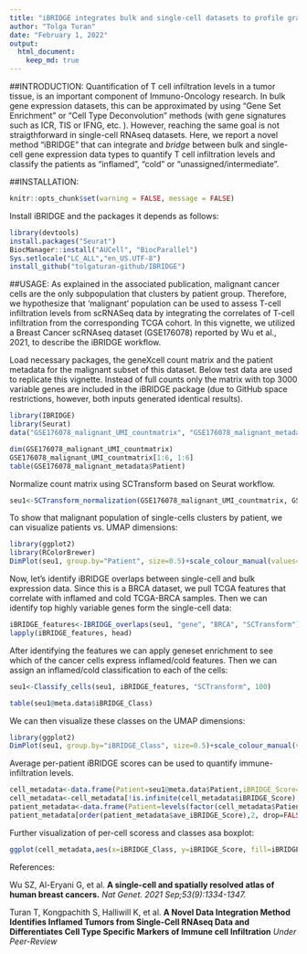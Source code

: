 ```yaml
---
title: "iBRIDGE integrates bulk and single-cell datasets to profile granular heterogeneity of TIME"
author: "Tolga Turan"
date: "February 1, 2022"
output:
  html_document:
    keep_md: true
---
```


##INTRODUCTION:
Quantification of T cell infiltration levels in a tumor tissue, is an important component of Immuno-Oncology research. In bulk gene expression datasets, this can be approximated by using "Gene Set Enrichment" or "Cell Type Deconvolution" methods (with gene signatures such as ICR, TIS or IFNG, etc. ). However, reaching the same goal is not straigthforward in single-cell RNAseq datasets. Here, we report a novel method "iBRIDGE" that can integrate and *bridge* between bulk and single-cell gene expression data types to quantify T cell infiltration levels and classify the patients as "inflamed", "cold" or "unassigned/intermediate".


##INSTALLATION:
```r
knitr::opts_chunk$set(warning = FALSE, message = FALSE) 
```
Install iBRIDGE and the packages it depends as follows:
``` r
library(devtools)
install.packages("Seurat")
BiocManager::install("AUCell", "BiocParallel")
Sys.setlocale("LC_ALL","en_US.UTF-8")
install_github("tolgaturan-github/IBRIDGE")
```

##USAGE:
As explained in the associated publication, malignant cancer cells are the only subpopulation that clusters by patient group. Therefore, we hypothesize that 'malignant' population can be used to assess T-cell infiltration levels from scRNASeq data by integrating the correlates of T-cell infiltration from the corresponding TCGA cohort. In this vignette, we utilized a Breast Cancer scRNAseq dataset (GSE176078) reported by Wu et al., 2021, to describe the iBRIDGE workflow.

  
Load necessary packages, the geneXcell count matrix and the patient metadata for the malignant subset of this dataset. 
Below test data are used to replicate this vignette. Instead of full counts only the matrix with top 3000 variable genes are included in the iBRIDGE package (due to GitHub space restrictions, however, both inputs generated identical results).
``` r
library(IBRIDGE)
library(Seurat)
data("GSE176078_malignant_UMI_countmatrix", "GSE176078_malignant_metadata", package="IBRIDGE")

dim(GSE176078_malignant_UMI_countmatrix)
GSE176078_malignant_UMI_countmatrix[1:6, 1:6]
table(GSE176078_malignant_metadata$Patient)
```

Normalize count matrix using SCTransform based on Seurat workflow.

``` r
seu1<-SCTransform_normalization(GSE176078_malignant_UMI_countmatrix, GSE176078_malignant_metadata$Patient)
```

To show that malignant population of single-cells clusters by patient, we can visualize patients vs. UMAP dimensions:
``` r
library(ggplot2)
library(RColorBrewer)
DimPlot(seu1, group.by="Patient", size=0.5)+scale_colour_manual(values=c(brewer.pal(9, "Set1"), brewer.pal(8, "Dark2"), brewer.pal(5, "Set2")))
```

Now, let's identify iBRIDGE overlaps between single-cell and bulk expression data. Since this is a BRCA dataset, we pull TCGA features that correlate with inflamed and cold TCGA-BRCA samples. Then we can identify top highly variable genes form the single-cell data:
``` r
iBRIDGE_features<-IBRIDGE_overlaps(seu1, "gene", "BRCA", "SCTransform")
lapply(iBRIDGE_features, head)
```

After identifying the features we can apply geneset enrichment to see which of the cancer cells express inflamed/cold features. Then we can assign an inflamed/cold classification to each of the cells:
``` r
seu1<-Classify_cells(seu1, iBRIDGE_features, "SCTransform", 100)
```

``` r
table(seu1@meta.data$iBRIDGE_Class)
```

We can then visualize these classes on the UMAP dimensions:
``` r
library(ggplot2)
DimPlot(seu1, group.by="iBRIDGE_Class", size=0.5)+scale_colour_manual(values=c("blue", "red", "gray"))
```


Average per-patient iBRIDGE scores can be used to quantify immune-infiltration levels.   
``` r
cell_metadata<-data.frame(Patient=seu1@meta.data$Patient,iBRIDGE_Score=seu1@meta.data$iBRIDGE_Score, iBRIDGE_Class=seu1@meta.data$iBRIDGE_Class)
cell_metadata<-cell_metadata[!is.infinite(cell_metadata$iBRIDGE_Score),]
patient_metadata<-data.frame(Patient=levels(factor(cell_metadata$Patient)), ave_iBRIDGE_Score=sapply(split(cell_metadata$iBRIDGE_Score, cell_metadata$Patient), mean))
patient_metadata[order(patient_metadata$ave_iBRIDGE_Score),2, drop=FALSE ]
```

Further visualization of per-cell scoress and classes asa boxplot:
``` r
ggplot(cell_metadata,aes(x=iBRIDGE_Class, y=iBRIDGE_Score, fill=iBRIDGE_Class))+geom_boxplot(outlier.shape=NA)+scale_fill_manual(values=c("blue", "red", "gray"))+scale_y_continuous(limits = c(0, 12))
```



References:

Wu SZ, Al-Eryani G, et al. **A single-cell and spatially resolved atlas of human breast cancers.** _Nat Genet. 2021 Sep;53(9):1334-1347._

Turan T, Kongpachith S, Halliwill K, et al. **A Novel Data Integration Method Identifies Inflamed Tumors from Single-Cell RNAseq Data and Differentiates Cell Type Specific Markers of Immune cell Infiltration** _Under Peer-Review_ 



